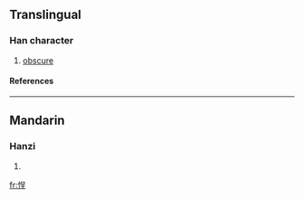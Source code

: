 ==Translingual==
===Han character===
{{Han char|rn=61|rad=心|as=07|sn=10|four=9601<sub>4</sub>|canj=心口竹土 (PRHG)}}
# [[obscure]]
====References====
{{Han ref|kx=0387.350|dkj=10675|dj=0720.160|hdz=42305.020|uh=609C|ud=24732|bh=D1AD|bd=53677}}
----
==Mandarin==
===Hanzi===
{{cmn-hanzi|pin=[[chěng]] (cheng3)|wg=ch'eng<sup>3</sup>}}
# {{defn|Mandarin}}

[[fr:悜]]